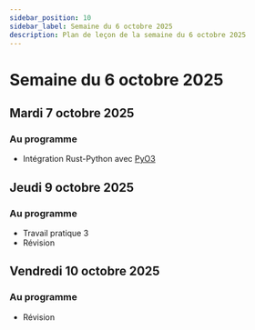 ```yaml
---
sidebar_position: 10
sidebar_label: Semaine du 6 octobre 2025
description: Plan de leçon de la semaine du 6 octobre 2025
---
```


# Semaine du 6 octobre 2025

## Mardi 7 octobre 2025

### Au programme

- Intégration Rust-Python avec [PyO3](https://pyo3.rs/)

## Jeudi 9 octobre 2025

### Au programme

- Travail pratique 3
- Révision

## Vendredi 10 octobre 2025

### Au programme

- Révision
